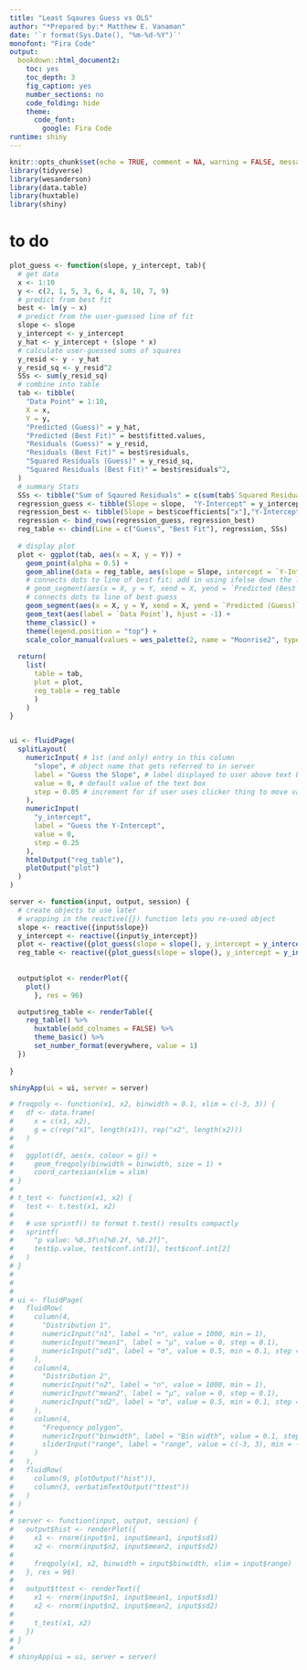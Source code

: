 ```yaml
---
title: "Least Sqaures Guess vs OLS"
author: "*Prepared by:* Matthew E. Vanaman"
date: '`r format(Sys.Date(), "%m-%d-%Y")`'
monofont: "Fira Code"
output: 
  bookdown::html_document2:
    toc: yes
    toc_depth: 3
    fig_caption: yes
    number_sections: no
    code_folding: hide
    theme:
      code_font: 
        google: Fira Code
runtime: shiny
---
```


```r
knitr::opts_chunk$set(echo = TRUE, comment = NA, warning = FALSE, message = FALSE)
library(tidyverse)
library(wesanderson)
library(data.table)
library(huxtable)
library(shiny)
```


# to do


```r
plot_guess <- function(slope, y_intercept, tab){
  # get data
  x <- 1:10
  y <- c(2, 1, 5, 3, 6, 4, 8, 10, 7, 9)
  # predict from best fit
  best <- lm(y ~ x)
  # predict from the user-guessed line of fit
  slope <- slope
  y_intercept <- y_intercept
  y_hat <- y_intercept + (slope * x)
  # calculate user-guessed sums of squares
  y_resid <- y - y_hat
  y_resid_sq <- y_resid^2
  SSs <- sum(y_resid_sq)
  # combine into table
  tab <- tibble(
    "Data Point" = 1:10,
    X = x, 
    Y = y, 
    "Predicted (Guess)" = y_hat, 
    "Predicted (Best Fit)" = best$fitted.values,
    "Residuals (Guess)" = y_resid,
    "Residuals (Best Fit)" = best$residuals, 
    "Squared Residuals (Guess)" = y_resid_sq,
    "Squared Residuals (Best Fit)" = best$residuals^2,
  )
  # summary Stats
  SSs <- tibble("Sum of Sqaured Residuals" = c(sum(tab$`Squared Residuals (Guess)`), sum(tab$`Squared Residuals (Best Fit)`)))
  regression_guess <- tibble(Slope = slope,  "Y-Intercept" = y_intercept)
  regression_best <- tibble(Slope = best$coefficients["x"],"Y-Intercept" = best$coefficients["(Intercept)"])
  regression <- bind_rows(regression_guess, regression_best)
  reg_table <- cbind(Line = c("Guess", "Best Fit"), regression, SSs)
  
  # display plot
  plot <- ggplot(tab, aes(x = X, y = Y)) +
    geom_point(alpha = 0.5) +
    geom_abline(data = reg_table, aes(slope = Slope, intercept = `Y-Intercept`, color = Line), size = 1, show.legend = TRUE) +
    # connects dots to line of best fit; add in using ifelse down the line
    # geom_segment(aes(x = X, y = Y, xend = X, yend = `Predicted (Best Fit)`), linetype = "dashed", color = "#798E87", alpha = 0.75) +
    # connects dots to line of best guess
    geom_segment(aes(x = X, y = Y, xend = X, yend = `Predicted (Guess)`), linetype = "dashed", color = "#C27D38", alpha = 0.75) +
    geom_text(aes(label = `Data Point`), hjust = -1) +
    theme_classic() +
    theme(legend.position = "top") +
    scale_color_manual(values = wes_palette(2, name = "Moonrise2", type = "discrete"), name = "")
  
  return(
    list(
      table = tab,
      plot = plot,
      reg_table = reg_table
      )
    )
}


ui <- fluidPage(
  splitLayout(
    numericInput( # 1st (and only) entry in this column
      "slope", # object name that gets referred to in server
      label = "Guess the Slope", # label displayed to user above text box
      value = 0, # default value of the text box
      step = 0.05 # increment for if user uses clicker thing to move values up and down
    ),
    numericInput(
      "y_intercept",
      label = "Guess the Y-Intercept",
      value = 0,
      step = 0.25
    ),
    htmlOutput("reg_table"),
    plotOutput("plot")
  )
)

server <- function(input, output, session) {
  # create objects to use later
  # wrapping in the reactive({}) function lets you re-used object
  slope <- reactive({input$slope})
  y_intercept <- reactive({input$y_intercept})
  plot <- reactive({plot_guess(slope = slope(), y_intercept = y_intercept())$plot})
  reg_table <- reactive({plot_guess(slope = slope(), y_intercept = y_intercept())$reg_table})
  
  
  output$plot <- renderPlot({
    plot()
      }, res = 96)

  output$reg_table <- renderTable({
    reg_table() %>% 
      huxtable(add_colnames = FALSE) %>% 
      theme_basic() %>% 
      set_number_format(everywhere, value = 1) 
  })
  
}

shinyApp(ui = ui, server = server)
```

```r
# freqpoly <- function(x1, x2, binwidth = 0.1, xlim = c(-3, 3)) {
#   df <- data.frame(
#     x = c(x1, x2),
#     g = c(rep("x1", length(x1)), rep("x2", length(x2)))
#   )
# 
#   ggplot(df, aes(x, colour = g)) +
#     geom_freqpoly(binwidth = binwidth, size = 1) +
#     coord_cartesian(xlim = xlim)
# }
# 
# t_test <- function(x1, x2) {
#   test <- t.test(x1, x2)
#   
#   # use sprintf() to format t.test() results compactly
#   sprintf(
#     "p value: %0.3f\n[%0.2f, %0.2f]",
#     test$p.value, test$conf.int[1], test$conf.int[2]
#   )
# }
# 
# 
# 
# ui <- fluidPage(
#   fluidRow(
#     column(4, 
#       "Distribution 1",
#       numericInput("n1", label = "n", value = 1000, min = 1),
#       numericInput("mean1", label = "µ", value = 0, step = 0.1),
#       numericInput("sd1", label = "σ", value = 0.5, min = 0.1, step = 0.1)
#     ),
#     column(4, 
#       "Distribution 2",
#       numericInput("n2", label = "n", value = 1000, min = 1),
#       numericInput("mean2", label = "µ", value = 0, step = 0.1),
#       numericInput("sd2", label = "σ", value = 0.5, min = 0.1, step = 0.1)
#     ),
#     column(4,
#       "Frequency polygon",
#       numericInput("binwidth", label = "Bin width", value = 0.1, step = 0.1),
#       sliderInput("range", label = "range", value = c(-3, 3), min = -5, max = 5)
#     )
#   ),
#   fluidRow(
#     column(9, plotOutput("hist")),
#     column(3, verbatimTextOutput("ttest"))
#   )
# )
# 
# server <- function(input, output, session) {
#   output$hist <- renderPlot({
#     x1 <- rnorm(input$n1, input$mean1, input$sd1)
#     x2 <- rnorm(input$n2, input$mean2, input$sd2)
#     
#     freqpoly(x1, x2, binwidth = input$binwidth, xlim = input$range)
#   }, res = 96)
# 
#   output$ttest <- renderText({
#     x1 <- rnorm(input$n1, input$mean1, input$sd1)
#     x2 <- rnorm(input$n2, input$mean2, input$sd2)
#     
#     t_test(x1, x2)
#   })
# }
# 
# shinyApp(ui = ui, server = server)

```

